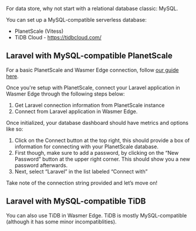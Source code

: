 For data store, why not start with a relational database classic: MySQL.

You can set up a MySQL-compatible serverless database:
* PlanetScale (Vitess)
* TiDB Cloud - https://tidbcloud.com/


## Laravel with MySQL-compatible PlanetScale

For a basic PlanetScale and Wasmer Edge connection, follow [our guide here](/edge/integrations/planetscale).

Once you're setup with PlanetScale, connect your Laravel application in Wasmer Edge through the following steps below:

1. Get Laravel connection information from PlanetScale instance
2. Connect from Laravel application in Wasmer Edge.

Once initialized, your database dashboard should have metrics and options like so:

1. Click on the Connect button at the top right, this should provide a box of information for connecting with your PlanetScale database.
2. First though, make sure to add a password, by clicking on the “New Password” button at the upper right corner. This should show you a new password afterwards.
3. Next, select “Laravel” in the list labeled “Connect with”

Take note of the connection string provided and let’s move on!


## Laravel with MySQL-compatible TiDB

You can also use TiDB in Wasmer Edge. TiDB is mostly MySQL-compatible (although it has some minor incompatiblities).
